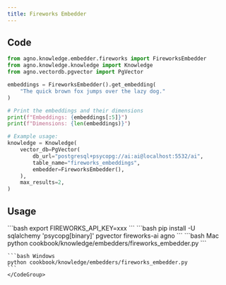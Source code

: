 ```yaml
---
title: Fireworks Embedder
---
```


## Code

```python
from agno.knowledge.embedder.fireworks import FireworksEmbedder
from agno.knowledge.knowledge import Knowledge
from agno.vectordb.pgvector import PgVector

embeddings = FireworksEmbedder().get_embedding(
    "The quick brown fox jumps over the lazy dog."
)

# Print the embeddings and their dimensions
print(f"Embeddings: {embeddings[:5]}")
print(f"Dimensions: {len(embeddings)}")

# Example usage:
knowledge = Knowledge(
    vector_db=PgVector(
        db_url="postgresql+psycopg://ai:ai@localhost:5532/ai",
        table_name="fireworks_embeddings",
        embedder=FireworksEmbedder(),
    ),
    max_results=2,
)

```

## Usage

<Steps>
  <Snippet file="create-venv-step.mdx" />

  <Step title="Set your API key">
    ```bash
    export FIREWORKS_API_KEY=xxx
    ```
  </Step>

  <Step title="Install libraries">
    ```bash
    pip install -U sqlalchemy 'psycopg[binary]' pgvector fireworks-ai agno
    ```
  </Step>

  <Snippet file="run-pgvector-step.mdx" />
  
  <Step title="Run Agent">
    <CodeGroup>
    ```bash Mac
    python cookbook/knowledge/embedders/fireworks_embedder.py
    ```

    ```bash Windows
    python cookbook/knowledge/embedders/fireworks_embedder.py 
    ```
    </CodeGroup>
  </Step>
</Steps>